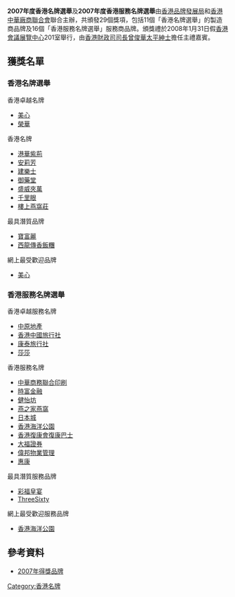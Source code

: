 {{香港名牌選舉}}
'''2007年度香港名牌選舉'''及'''2007年度香港服務名牌選舉'''由[[香港品牌發展局|香港品牌發展局]]和[[香港中華廠商聯合會|香港中華廠商聯合會]]聯合主辦，共頒發29個獎項，包括11個「香港名牌選舉」的製造商品牌及16個「香港服務名牌選舉」服務商品牌。頒獎禮於2008年1月31日假[[香港會議展覽中心|香港會議展覽中心]]201室舉行，由[[香港|香港]][[財政司司長|財政司司長]][[曾俊華|曾俊華]][[太平紳士|太平紳士]]擔任主禮嘉賓。

== 獲獎名單 ==
=== 香港名牌選舉 ===
;香港卓越名牌
* [[美心|美心]]
* [[榮華|榮華]]

;香港名牌
* [[港華紫荊|港華紫荊]]
* [[安莉芳|安莉芳]]
* [[建樂士|建樂士]]
* [[御藥堂|御藥堂]]
* [[盛威夾萬|盛威夾萬]]
* [[千里眼|千里眼]]
* [[樓上燕窩莊|樓上燕窩莊]]

;最具潛質品牌
* [[寶富麗|寶富麗]]
* [[西龍傳香飯糰|西龍傳香飯糰]]

;網上最受歡迎品牌
* [[美心|美心]]

=== 香港服務名牌選舉 ===
;香港卓越服務名牌
* [[中原地產|中原地產]]
* [[香港中國旅行社|香港中國旅行社]]
* [[康泰旅行社|康泰旅行社]]
* [[莎莎|莎莎]]

;香港服務名牌
* [[中華商務聯合印刷|中華商務聯合印刷]]
* [[時富金融|時富金融]]
* [[健怡坊|健怡坊]]
* [[燕之家燕窩|燕之家燕窩]]
* [[日本城|日本城]]
* [[香港海洋公園|香港海洋公園]]
* [[香港復康會復康巴士|香港復康會復康巴士]]
* [[大福證券|大福證券]]
* [[偉邦物業管理|偉邦物業管理]]
* [[惠康|惠康]]

;最具潛質服務品牌
* [[彩福皇宴|彩福皇宴]]
* [[ThreeSixty|ThreeSixty]]

;網上最受歡迎服務品牌
* [[香港海洋公園|香港海洋公園]]

== 參考資料 ==
* [https://www.hkbrand.org/tc/menu/17/awardees?year=2007 2007年得獎品牌] {{Wayback|url=https://www.hkbrand.org/tc/menu/17/awardees?year=2007 |date=20210921092649 }}

[[Category:香港名牌|Category:香港名牌]]